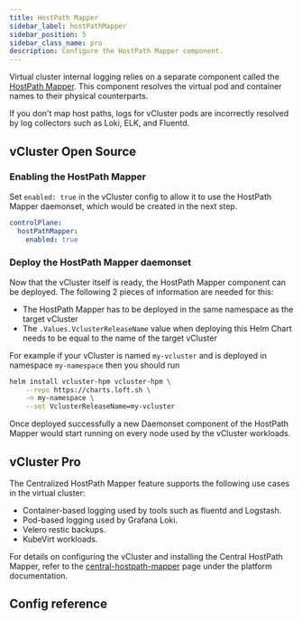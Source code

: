 ```yaml
---
title: HostPath Mapper
sidebar_label: hostPathMapper
sidebar_position: 5
sidebar_class_name: pro
description: Configure the HostPath Mapper component.
---
```



<ProAdmonition/>

Virtual cluster internal logging relies on a separate component called the [HostPath Mapper](https://github.com/loft-sh/vcluster-hostpath-mapper). This component resolves the virtual pod and container names to their physical counterparts.

If you don't map host paths, logs for vCluster pods are incorrectly resolved by log collectors such as Loki, ELK, and Fluentd.

## vCluster Open Source

### Enabling the HostPath Mapper
Set `enabled: true` in the vCluster config to allow it to use the HostPath Mapper daemonset, which would be created in the next step.
```yaml title="vcluster.yaml"
controlPlane:
  hostPathMapper:
    enabled: true
```

### Deploy the HostPath Mapper daemonset
Now that the vCluster itself is ready, the HostPath Mapper component can be deployed. The following 2 pieces of information are needed for this:
* The HostPath Mapper has to be deployed in the same namespace as the target vCluster
* The `.Values.VclusterReleaseName` value when deploying this Helm Chart needs to be equal to the name of the target vCluster

For example if your vCluster is named `my-vcluster` and is deployed in namespace `my-namespace` then you should run
```bash title="Installing the HostPath Mapper daemonset"
helm install vcluster-hpm vcluster-hpm \
    --repo https://charts.loft.sh \
    -n my-namespace \
    --set VclusterReleaseName=my-vcluster
```

Once deployed successfully a new Daemonset component of the HostPath Mapper would start running on every node used by the vCluster workloads.

## vCluster Pro

The Centralized HostPath Mapper feature supports the following use cases in the virtual cluster:

- Container-based logging used by tools such as fluentd and Logstash.
- Pod-based logging used by Grafana Loki.
- Velero restic backups.
- KubeVirt workloads.

For details on configuring the vCluster and installing the Central HostPath Mapper, refer to the [central-hostpath-mapper](../../../../../../platform/administer/monitoring/central-hostpath-mapper) page under the platform documentation.

## Config reference

<HostPathMapper/>
